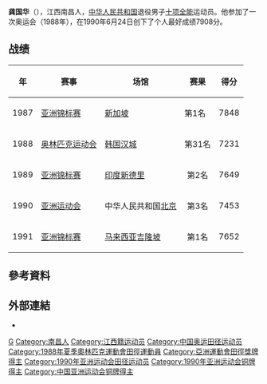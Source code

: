 {{Infobox sportsperson
| honorific_prefix          = 
| name                      = 龔國華
| honorific_suffix          = 
| image                     = 
| image_size                = 
| alt                       = 
| caption                   = 
| headercolor               = 
| real_name                 = 
| native_name               = 
| native_name_lang          = 
| romanizedname             = 
| english_name              = 
| birth_name                = 
| nickname                  = 
| nationality               = 
| national_team             = 
| ethnicity                 = 漢
| hometown                  = 
| citizenship               = 
| birth_date                = {{Birth date and age|year=1964|month=1|day=22}}
| birth_place               = 
| death_date                = 
| death_place               = 
| resting_place             = 
| resting_place_coordinates = 
| monuments                 = 
| residence                 = 
| education                 = 
| alma_mater                = 
| occupation                = 
| years_active              = 1983 -
| employer                  = 
| agent                     = 
| height                    = {{height|m=1.85}}
| weight                    = {{weight|kg=88}}
| spouse                    = 
| life_partner              = 
| other_interests           = 
| website                   = 
| module                    = 
| country                   = 
| sport                     = 田徑、摔角
| disability                = 
| disability_class          = 
| rank                      = 
| event                     = 混合運動
| universityteam            = 
| collegeteam               = 
| league                    = 
| league_type               = 
| club                      = 
| team                      = 
| turnedpro                 = 
| partner                   = 
| former_partner            = 
| coach                     = 
| retired                   = 
| coaching                  = 
| module2                   = 
| worlds                    = 
| regionals                 = 
{{ubl
 |'''1987年亞洲田徑錦標賽'''：十項混合運動第一名
 |'''1989年亞洲田徑錦標賽'''：十項混合運動第二名
 |'''1990年亞洲運動會'''：十項混合運動第三名
 |'''1991年亞洲田徑錦標賽'''：十項混合運動第一名
}}
| nationals                 = 
{{ubl
 |'''1985年中國全國田徑錦標賽男子組'''：十項混合運動第七名
 |'''1993年中國全國運動會男子組'''：十項混合運動第二名
}}
| olympics                  = 
{{ubl
 |'''1988年夏季奧林匹克運動會'''：十項混合運動第31名
}}
| paralympics               = 
| highestranking            = 
| pb                        = 
{{ubl
|'''鐵餅'''：48.04公尺 （1989年）
|'''標槍'''：59.14公尺 （1990年）
|'''鉛球'''：15.02公尺 （1990年）
|'''撐竿跳高'''：5.00公尺 （1990年）
|'''跳高'''：1.96公尺 （1990年）
|'''跳遠'''：7.23公尺 （1990年）
|'''100公尺'''：11.03秒 （1990年）
|'''400公尺'''：50.76秒 （1990年）
|'''1500公尺'''：4分54.99秒 （1988年）
|'''110公尺跨欄'''：15.10秒 （1990年）
|'''十項混合運動（1984 Tables）'''：7908 （1990年）
}}
| medaltemplates            = 
{{MedalCountry|{{CHN-1949}}}}
{{MedalSport|男子田徑}}
{{MedalCompetition|亞洲田徑錦標賽}}
{{MedalGold|1987年新加坡|十項混合運動}}
{{MedalSilver|1989年印度新德里|十項混合運動}}
{{MedalGold|1991年馬來西亞吉隆坡|十項混合運動}}
{{MedalCompetition|亞洲運動會}}
{{MedalBronze|1990年中國北京市|十項混合運動}}
| show-medals               = 
| module3                   = 
| updated                   = 2016年9月14日
}}
'''龚国华'''（{{bd|1964年|1月22日|catIdx=G}}），江西南昌人，[[中华人民共和国|中华人民共和国]]退役男子[[十项全能|十项全能]]运动员。他参加了一次奥运会（1988年），在1990年6月24日创下了个人最好成绩7908分。

== 战绩 ==
{| class="wikitable" style=" text-align:center; font-size:95%;" width="65%"
|- bgcolor="cccccc"
!年
!赛事
!场馆
!赛果
!得分
|-
|1987
|[[1987年亚洲田径锦标赛|亚洲锦标赛]]
|[[新加坡|新加坡]]
|bgcolor="gold" | 第1名
|7848
|-
|1988
|[[1988年夏季奥林匹克运动会田径比赛|奥林匹克运动会]]
|[[韩国|韩国]][[汉城|汉城]]
|第31名
|7231
|-
|1989
|[[1989年亚洲田径锦标赛|亚洲锦标赛]]
|[[印度|印度]][[新德里|新德里]]
|bgcolor="silver" align="center" | 第2名
|7649
|-
|1990
|[[1990年亚洲运动会|亚洲运动会]]
|中华人民共和国[[北京|北京]]
|bgcolor="cc9966" align="center" | 第3名
|7453
|-
|1991
|[[1991年亚洲田径锦标赛|亚洲锦标赛]]
|[[马来西亚|马来西亚]][[吉隆坡|吉隆坡]]
|bgcolor="gold" align="center" | 第1名
|7652
|}

== 參考資料 ==
{{Reflist}}

== 外部連結 ==
*{{IAAF name|4555}}

{{authority control}}

{{DEFAULTSORT:Gong Guohua}}
[[Category:龚姓|G]]
[[Category:南昌人|Category:南昌人]]
[[Category:江西籍运动员|Category:江西籍运动员]]
[[Category:中国奥运田径运动员|Category:中国奥运田径运动员]]
[[Category:1988年夏季奧林匹克運動會田徑運動員|Category:1988年夏季奧林匹克運動會田徑運動員]]
[[Category:亞洲運動會田徑獎牌得主|Category:亞洲運動會田徑獎牌得主]]
[[Category:1990年亚洲运动会田径运动员|Category:1990年亚洲运动会田径运动员]]
[[Category:1990年亚洲运动会铜牌得主|Category:1990年亚洲运动会铜牌得主]]
[[Category:中国亚洲运动会铜牌得主|Category:中国亚洲运动会铜牌得主]]